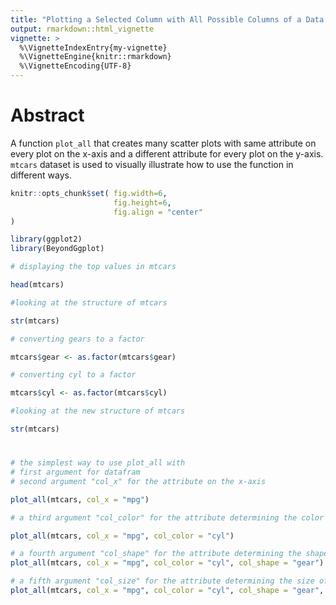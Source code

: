 ```yaml
---
title: "Plotting a Selected Column with All Possible Columns of a Data Frame"
output: rmarkdown::html_vignette
vignette: >
  %\VignetteIndexEntry{my-vignette}
  %\VignetteEngine{knitr::rmarkdown}
  %\VignetteEncoding{UTF-8}
---
```




# Abstract

A function `plot_all` that creates many scatter plots with same attribute on every plot on the x-axis and a different attribute for every plot on the y-axis. `mtcars` dataset is used to visually illustrate how to use the function in different ways. 



```r
knitr::opts_chunk$set( fig.width=6,
                       fig.height=6,
                       fig.align = "center"
)
```

```r
library(ggplot2)
library(BeyondGgplot)
```

```r
# displaying the top values in mtcars

head(mtcars)

```


```r
#looking at the structure of mtcars

str(mtcars)

```

```r
# converting gears to a factor

mtcars$gear <- as.factor(mtcars$gear)

# converting cyl to a factor

mtcars$cyl <- as.factor(mtcars$cyl)

#looking at the new structure of mtcars

str(mtcars)
```

#

```r
# the simplest way to use plot_all with 
# first argument for datafram 
# second argument "col_x" for the attribute on the x-axis

plot_all(mtcars, col_x = "mpg")
```


```r
# a third argument "col_color" for the attribute determining the color of data point

plot_all(mtcars, col_x = "mpg", col_color = "cyl")
```


```r
# a fourth argument "col_shape" for the attribute determining the shape of data point
plot_all(mtcars, col_x = "mpg", col_color = "cyl", col_shape = "gear")
```

``` r
# a fifth argument "col_size" for the attribute determining the size of data point
plot_all(mtcars, col_x = "mpg", col_color = "cyl", col_shape = "gear", col_size = "wt")

```

